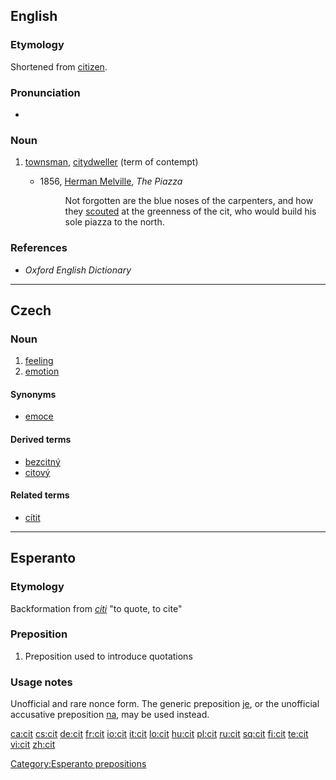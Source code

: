 ==English==

===Etymology===
Shortened from [[citizen]].

===Pronunciation===
* {{IPA|/sɪt/}}

===Noun===
{{en-noun}}

# {{archaic}} [[townsman]], [[citydweller]] (term of contempt)
#* 1856, [[w:Herman Melville|Herman Melville]], ''The Piazza''
#*: Not forgotten are the blue noses of the carpenters, and how they [[scout|scouted]] at the greenness of the cit, who would build his sole piazza to the north.

===References===
* ''Oxford English Dictionary''

----

==Czech==

===Noun===
{{cs-noun|g=m}}

# [[feeling]]
# [[emotion]]

====Synonyms====
* [[emoce]]

====Derived terms====
* [[bezcitný]] {{m}}
* [[citový]]

====Related terms====
* [[cítit]]

----

==Esperanto==

===Etymology===
Backformation from ''[[citi]]'' "to quote, to cite"

===Preposition===
{{infl|eo|preposition}}

# Preposition used to introduce quotations

===Usage notes===
Unofficial and rare nonce form. The generic preposition [[je]], or the unofficial accusative preposition [[na]], may be used instead.

[[Category:Esperanto prepositions]]

[[ca:cit]]
[[cs:cit]]
[[de:cit]]
[[fr:cit]]
[[io:cit]]
[[it:cit]]
[[lo:cit]]
[[hu:cit]]
[[pl:cit]]
[[ru:cit]]
[[sq:cit]]
[[fi:cit]]
[[te:cit]]
[[vi:cit]]
[[zh:cit]]